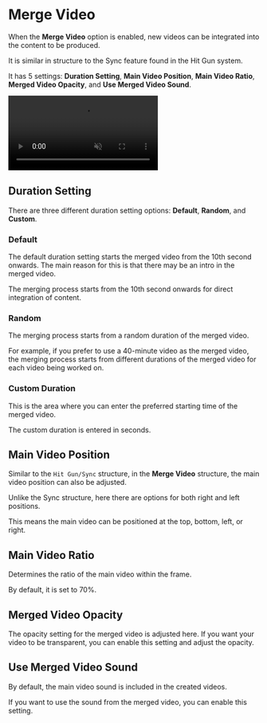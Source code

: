 # Merge Video

When the **Merge Video** option is enabled, new videos can be integrated into the content to be produced.

It is similar in structure to the Sync feature found in the Hit Gun system.

It has 5 settings: **Duration Setting**, **Main Video Position**, **Main Video Ratio**, **Merged Video Opacity**, and **Use Merged Video Sound**.




<video autoPlay muted loop controls>
  <source src="/videobirlestir.mp4" type="video/mp4" />
  Your browser does not support the video tag.
</video>



## Duration Setting

There are three different duration setting options: **Default**, **Random**, and **Custom**.

### Default

The default duration setting starts the merged video from the 10th second onwards. The main reason for this is that there may be an intro in the merged video.

The merging process starts from the 10th second onwards for direct integration of content.

### Random

The merging process starts from a random duration of the merged video.

For example, if you prefer to use a 40-minute video as the merged video, the merging process starts from different durations of the merged video for each video being worked on.


### Custom Duration

This is the area where you can enter the preferred starting time of the merged video.


 
<Callout type="warning" emoji="⚠️">
  The custom duration is entered in seconds.
</Callout>


## Main Video Position

Similar to the `Hit Gun/Sync` structure, in the **Merge Video** structure, the main video position can also be adjusted.

Unlike the Sync structure, here there are options for both right and left positions.

This means the main video can be positioned at the top, bottom, left, or right.

## Main Video Ratio

Determines the ratio of the main video within the frame.

By default, it is set to 70%.

## Merged Video Opacity

The opacity setting for the merged video is adjusted here. If you want your video to be transparent, you can enable this setting and adjust the opacity.


## Use Merged Video Sound

By default, the main video sound is included in the created videos.

If you want to use the sound from the merged video, you can enable this setting.